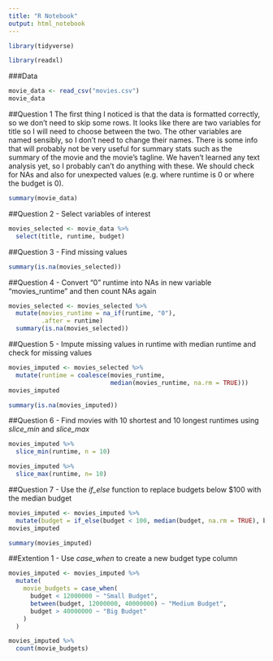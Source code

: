 ```yaml
---
title: "R Notebook"
output: html_notebook
---
```


```r
library(tidyverse)
```
```r
library(readxl)
```
###Data
```r
movie_data <- read_csv("movies.csv")
movie_data
```
##Question 1
The first thing I noticed is that the data is formatted correctly, so we
don't need to skip some rows. It looks like there are two variables for title
so I will need to choose between the two. The other variables are named 
sensibly, so I don't need to change their names. There is some info that will 
probably not be very useful for summary stats such as the summary of the movie 
and the movie's tagline. We haven't learned any text analysis yet, so I 
probably can't do anything with these. We should check for NAs and also for 
unexpected values (e.g. where runtime is 0 or where the budget is 0).

```r
summary(movie_data)
```
##Question 2 - Select variables of interest

```r
movies_selected <- movie_data %>% 
  select(title, runtime, budget)
```

##Question 3 - Find missing values

```r
summary(is.na(movies_selected))
```

##Question 4 - Convert "0" runtime into NAs in new variable "movies_runtime" 
and then count NAs again

```r
movies_selected <- movies_selected %>% 
  mutate(movies_runtime = na_if(runtime, "0"),
         .after = runtime)
  summary(is.na(movies_selected))
```


##Question 5 - Impute missing values in runtime with median runtime and check
for missing values

```r
movies_imputed <- movies_selected %>% 
  mutate(runtime = coalesce(movies_runtime, 
                            median(movies_runtime, na.rm = TRUE)))
movies_imputed
```
```r
summary(is.na(movies_imputed))
```

##Question 6 - Find movies with 10 shortest and 10 longest runtimes using 
_slice_min_ and _slice_max_

```r
movies_imputed %>% 
  slice_min(runtime, n = 10)

movies_imputed %>% 
  slice_max(runtime, n= 10)
```

##Question 7 - Use the _if_else_ function to replace budgets below $100 with
the median budget

```r
movies_imputed <- movies_imputed %>% 
  mutate(budget = if_else(budget < 100, median(budget, na.rm = TRUE), budget))
movies_imputed
```
```r
summary(movies_imputed)
```

##Extention 1 - Use _case_when_ to create a new budget type column

```r
movies_imputed <- movies_imputed %>% 
  mutate(
    movie_budgets = case_when(
      budget < 12000000 ~ "Small Budget",
      between(budget, 12000000, 40000000) ~ "Medium Budget",
      budget > 40000000 ~ "Big Budget"
    )
  )
```


```r
movies_imputed %>% 
  count(movie_budgets)
```

